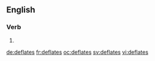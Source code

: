==English==

===Verb===
{{head|en|verb form}}

# {{en-third-person singular of|deflate}}

[[de:deflates]]
[[fr:deflates]]
[[oc:deflates]]
[[sv:deflates]]
[[vi:deflates]]